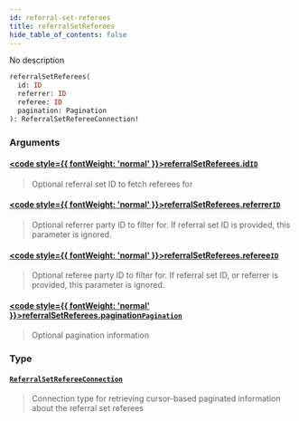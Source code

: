 ```yaml
---
id: referral-set-referees
title: referralSetReferees
hide_table_of_contents: false
---
```








No description

```graphql
referralSetReferees(
  id: ID
  referrer: ID
  referee: ID
  pagination: Pagination
): ReferralSetRefereeConnection!
```


### Arguments

#### [<code style={{ fontWeight: 'normal' }}>referralSetReferees.<b>id</b></code>](#)<Bullet />[`ID`](/testnet/api/graphql/scalars/id) <Badge class="secondary" text="scalar"/>
> Optional referral set ID to fetch referees for
> 

#### [<code style={{ fontWeight: 'normal' }}>referralSetReferees.<b>referrer</b></code>](#)<Bullet />[`ID`](/testnet/api/graphql/scalars/id) <Badge class="secondary" text="scalar"/>
> Optional referrer party ID to filter for. If referral set ID is provided, this parameter is ignored.
> 

#### [<code style={{ fontWeight: 'normal' }}>referralSetReferees.<b>referee</b></code>](#)<Bullet />[`ID`](/testnet/api/graphql/scalars/id) <Badge class="secondary" text="scalar"/>
> Optional referee party ID to filter for. If referral set ID, or referrer is provided, this parameter is ignored.
> 

#### [<code style={{ fontWeight: 'normal' }}>referralSetReferees.<b>pagination</b></code>](#)<Bullet />[`Pagination`](/testnet/api/graphql/inputs/pagination) <Badge class="secondary" text="input"/>
> Optional pagination information
> 

### Type

#### [`ReferralSetRefereeConnection`](/testnet/api/graphql/objects/referral-set-referee-connection) <Badge class="secondary" text="object"/>
> Connection type for retrieving cursor-based paginated information about the referral set referees
> 





